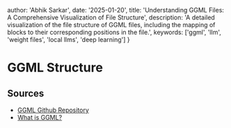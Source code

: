 
  author: 'Abhik Sarkar',
  date: '2025-01-20',
  title: 'Understanding GGML Files: A Comprehensive Visualization of File Structure',
  description:
    'A detailed visualization of the file structure of GGML files, including the mapping of blocks to their corresponding positions in the file.',
  keywords: ['ggml', 'llm', 'weight files', 'local llms', 'deep learning']
}



# GGML Structure

<BlockMapping />


## Sources  

- [GGML Github Repository](https://github.com/ggerganov/ggml)
- [What is GGML?](https://github.com/rustformers/llm/blob/main/crates/ggml/README.md)
